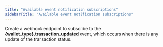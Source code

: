 ```yaml
---
title: "Available event notification subscriptions"
sidebarTitle: "Available event notification subscriptions"
---
```


Create a webhook endpoint to subscribe to the **\{wallet_type\}.transaction_updated** event, which occurs when there is any update of the transaction status.